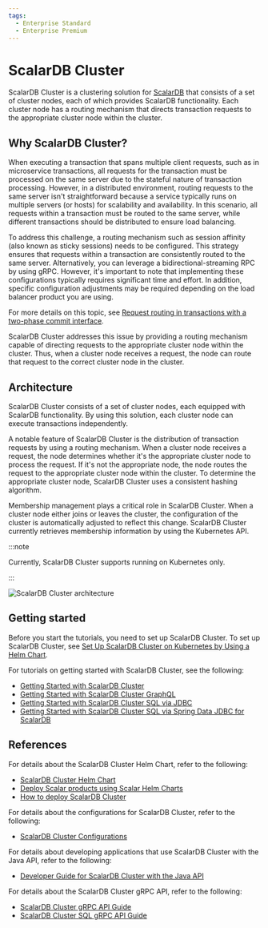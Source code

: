 ```yaml
---
tags:
  - Enterprise Standard
  - Enterprise Premium
---
```


# ScalarDB Cluster

ScalarDB Cluster is a clustering solution for [ScalarDB](../overview.mdx) that consists of a set of cluster nodes, each of which provides ScalarDB functionality. Each cluster node has a routing mechanism that directs transaction requests to the appropriate cluster node within the cluster.

## Why ScalarDB Cluster?

When executing a transaction that spans multiple client requests, such as in microservice transactions, all requests for the transaction must be processed on the same server due to the stateful nature of transaction processing. However, in a distributed environment, routing requests to the same server isn't straightforward because a service typically runs on multiple servers (or hosts) for scalability and availability. In this scenario, all requests within a transaction must be routed to the same server, while different transactions should be distributed to ensure load balancing.

To address this challenge, a routing mechanism such as session affinity (also known as sticky sessions) needs to be configured. This strategy ensures that requests within a transaction are consistently routed to the same server. Alternatively, you can leverage a bidirectional-streaming RPC by using gRPC. However, it's important to note that implementing these configurations typically requires significant time and effort. In addition, specific configuration adjustments may be required depending on the load balancer product you are using.

For more details on this topic, see [Request routing in transactions with a two-phase commit interface](../two-phase-commit-transactions.mdx#request-routing-in-transactions-with-a-two-phase-commit-interface).

ScalarDB Cluster addresses this issue by providing a routing mechanism capable of directing requests to the appropriate cluster node within the cluster. Thus, when a cluster node receives a request, the node can route that request to the correct cluster node in the cluster.

## Architecture

ScalarDB Cluster consists of a set of cluster nodes, each equipped with ScalarDB functionality. By using this solution, each cluster node can execute transactions independently.

A notable feature of ScalarDB Cluster is the distribution of transaction requests by using a routing mechanism. When a cluster node receives a request, the node determines whether it's the appropriate cluster node to process the request. If it's not the appropriate node, the node routes the request to the appropriate cluster node within the cluster. To determine the appropriate cluster node, ScalarDB Cluster uses a consistent hashing algorithm.

Membership management plays a critical role in ScalarDB Cluster. When a cluster node either joins or leaves the cluster, the configuration of the cluster is automatically adjusted to reflect this change. ScalarDB Cluster currently retrieves membership information by using the Kubernetes API.

:::note

Currently, ScalarDB Cluster supports running on Kubernetes only.

:::

![ScalarDB Cluster architecture](images/scalardb-cluster-architecture.png)

## Getting started

Before you start the tutorials, you need to set up ScalarDB Cluster. To set up ScalarDB Cluster, see [Set Up ScalarDB Cluster on Kubernetes by Using a Helm Chart](setup-scalardb-cluster-on-kubernetes-by-using-helm-chart.mdx).

For tutorials on getting started with ScalarDB Cluster, see the following:

* [Getting Started with ScalarDB Cluster](getting-started-with-scalardb-cluster.mdx)
* [Getting Started with ScalarDB Cluster GraphQL](getting-started-with-scalardb-cluster-graphql.mdx)
* [Getting Started with ScalarDB Cluster SQL via JDBC](getting-started-with-scalardb-cluster-sql-jdbc.mdx)
* [Getting Started with ScalarDB Cluster SQL via Spring Data JDBC for ScalarDB](getting-started-with-scalardb-cluster-sql-spring-data-jdbc.mdx)

## References

For details about the ScalarDB Cluster Helm Chart, refer to the following:

* [ScalarDB Cluster Helm Chart](https://github.com/scalar-labs/helm-charts/tree/main/charts/scalardb-cluster)
* [Deploy Scalar products using Scalar Helm Charts](../helm-charts/how-to-deploy-scalar-products.mdx)
* [How to deploy ScalarDB Cluster](../helm-charts/how-to-deploy-scalardb-cluster.mdx)

For details about the configurations for ScalarDB Cluster, refer to the following:

* [ScalarDB Cluster Configurations](scalardb-cluster-configurations.mdx)

For details about developing applications that use ScalarDB Cluster with the Java API, refer to the following:

* [Developer Guide for ScalarDB Cluster with the Java API](developer-guide-for-scalardb-cluster-with-java-api.mdx)

For details about the ScalarDB Cluster gRPC API, refer to the following:

* [ScalarDB Cluster gRPC API Guide](scalardb-cluster-grpc-api-guide.mdx)
* [ScalarDB Cluster SQL gRPC API Guide](scalardb-cluster-sql-grpc-api-guide.mdx)
